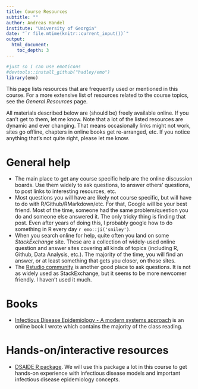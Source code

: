 ---
title: Course Resources
subtitle: ""
author: Andreas Handel
institute: "University of Georgia"
date: "`r file.mtime(knitr::current_input())`"
output: 
  html_document:
    toc_depth: 3
---


```{r, echo = FALSE}
#just so I can use emoticons
#devtools::install_github("hadley/emo")
library(emo)
```

This page lists resources that are frequently used or mentioned in this course. For a more extensive list of resources related to the course topics, see the _General Resources_ page.

All materials described below are (should be) freely available online. If you can't get to them, let me know. Note that a lot of the listed resources are dynamic and ever changing. That means occasionally links might not work, sites go offline, chapters in online books get re-arranged, etc. If you notice anything that's not quite right, please let me know.

# General help

* The main place to get any course specific help are the online discussion boards. Use them widely to ask questions, to answer others' questions, to post links to interesting resources, etc. 
* Most questions you will have are likely not course specific, but will have to do with R/Github/RMarkdown/etc. For that, Google will be your best friend. Most of the time, someone had the same problem/question you do and someone else answered it. The only tricky thing is finding that post. Even after years of doing this, I probably google how to do something in R every day `r emo::ji('smiley')`.
* When you search online for help, quite often you land on some _StackExchange_ site. These are a collection of widely-used online question and answer sites covering all kinds of topics (including R, Github, Data Analysis, etc.). The majority of the time, you will find an answer, or at least something that gets you closer, on those sites.
* The [Rstudio community](https://community.rstudio.com/) is another good place to ask questions. It is not as widely used as StackExchange, but it seems to be more newcomer friendly. I haven't used it much.


# Books

* [Infectious Disease Epidemiology - A modern systems approach](https://ahgroup.github.io/DSAIDEbook/) is an online book I wrote which contains the majority of the class reading. 


# Hands-on/interactive resources

* [DSAIDE R package](https://ahgroup.github.io/DSAIDE/). We will use this package a lot in this course to get hands-on experience with infectious disease models and important infectious disease epidemiology concepts.